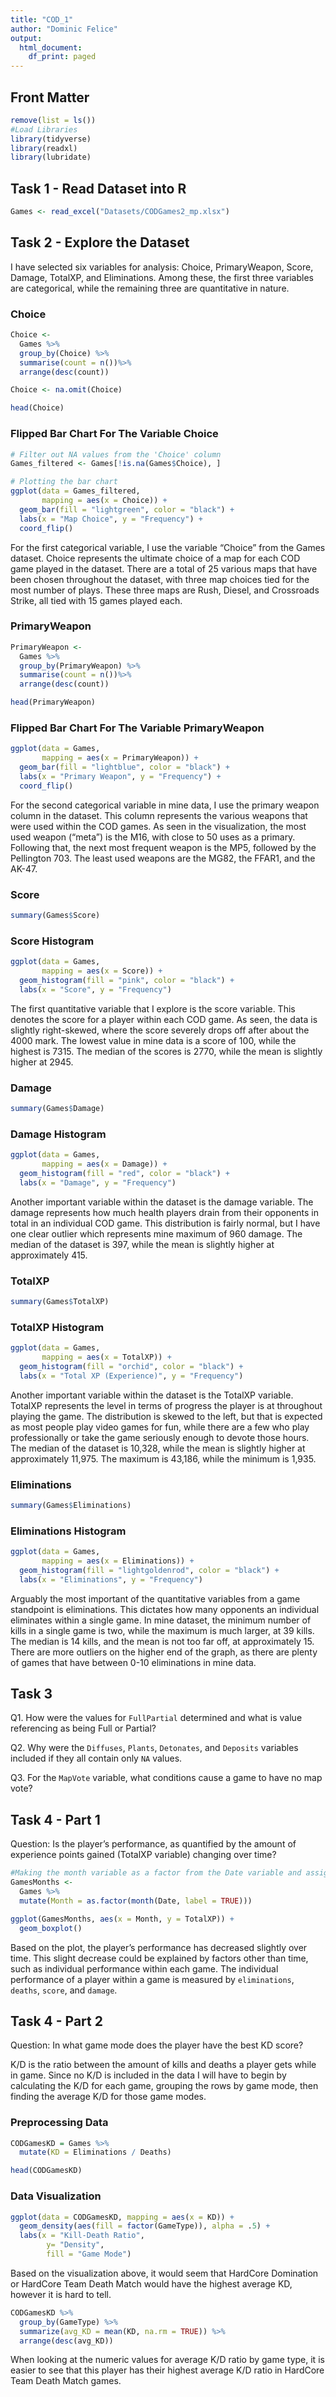```yaml
---
title: "COD_1"
author: "Dominic Felice"
output:
  html_document:
    df_print: paged
---
```

## Front Matter
```r
remove(list = ls())
#Load Libraries
library(tidyverse)
library(readxl)
library(lubridate)
```

## Task 1 - Read Dataset into R
```r
Games <- read_excel("Datasets/CODGames2_mp.xlsx")
```

## Task 2 - Explore the Dataset

I have selected six variables for analysis: Choice, PrimaryWeapon, Score, Damage, TotalXP, and Eliminations. Among these, the first three variables are categorical, while the remaining three are quantitative in nature.

### Choice
```r
Choice <- 
  Games %>%
  group_by(Choice) %>%
  summarise(count = n())%>%
  arrange(desc(count))

Choice <- na.omit(Choice)

head(Choice)
```
### Flipped Bar Chart For The Variable Choice
```r
# Filter out NA values from the 'Choice' column
Games_filtered <- Games[!is.na(Games$Choice), ]

# Plotting the bar chart
ggplot(data = Games_filtered, 
       mapping = aes(x = Choice)) + 
  geom_bar(fill = "lightgreen", color = "black") + 
  labs(x = "Map Choice", y = "Frequency") + 
  coord_flip()
```
For the first categorical variable, I use the variable "Choice" from the Games dataset. Choice represents the ultimate choice of a map for each COD game played in the dataset. There are a total of 25 various maps that have been chosen throughout the dataset, with three map choices tied for the most number of plays. These three maps are Rush, Diesel, and Crossroads Strike, all tied with 15 games played each.

### PrimaryWeapon
```r
PrimaryWeapon <- 
  Games %>%
  group_by(PrimaryWeapon) %>%
  summarise(count = n())%>%
  arrange(desc(count))

head(PrimaryWeapon)
```
### Flipped Bar Chart For The Variable PrimaryWeapon
```r
ggplot(data = Games, 
       mapping = aes(x = PrimaryWeapon)) + 
  geom_bar(fill = "lightblue", color = "black") + 
  labs(x = "Primary Weapon", y = "Frequency") + 
  coord_flip()
```
For the second categorical variable in mine data, I use the primary weapon column in the dataset. This column represents the various weapons that were used within the COD games. As seen in the visualization, the most used weapon ("meta") is the M16, with close to 50 uses as a primary. Following that, the next most frequent weapon is the MP5, followed by the Pellington 703. The least used weapons are the MG82, the FFAR1, and the AK-47.

### Score
```r
summary(Games$Score)
```

### Score Histogram
```r
ggplot(data = Games, 
       mapping = aes(x = Score)) + 
  geom_histogram(fill = "pink", color = "black") + 
  labs(x = "Score", y = "Frequency")
```

The first quantitative variable that I explore is the score variable. This denotes the score for a player within each COD game. As seen, the data is slightly right-skewed, where the score severely drops off after about the 4000 mark. The lowest value in mine data is a score of 100, while the highest is 7315. The median of the scores is 2770, while the mean is slightly higher at 2945.

### Damage 
```r
summary(Games$Damage)
```

### Damage Histogram
```r
ggplot(data = Games, 
       mapping = aes(x = Damage)) + 
  geom_histogram(fill = "red", color = "black") + 
  labs(x = "Damage", y = "Frequency")
```

Another important variable within the dataset is the damage variable. The damage represents how much health players drain from their opponents in total in an individual COD game. This distribution is fairly normal, but I have one clear outlier which represents mine maximum of 960 damage. The median of the dataset is 397, while the mean is slightly higher at approximately 415.

### TotalXP
```r
summary(Games$TotalXP)
```
### TotalXP Histogram
```r
ggplot(data = Games, 
       mapping = aes(x = TotalXP)) + 
  geom_histogram(fill = "orchid", color = "black") + 
  labs(x = "Total XP (Experience)", y = "Frequency")
```

Another important variable within the dataset is the TotalXP variable. TotalXP represents the level in terms of progress the player is at throughout playing the game. The distribution is skewed to the left, but that is expected as most people play video games for fun, while there are a few who play professionally or take the game seriously enough to devote those hours. The median of the dataset is 10,328, while the mean is slightly higher at approximately 11,975. The maximum is 43,186, while the minimum is 1,935.

### Eliminations
```r
summary(Games$Eliminations)
```
### Eliminations Histogram
```r
ggplot(data = Games, 
       mapping = aes(x = Eliminations)) + 
  geom_histogram(fill = "lightgoldenrod", color = "black") + 
  labs(x = "Eliminations", y = "Frequency")
```

Arguably the most important of the quantitative variables from a game standpoint is eliminations. This dictates how many opponents an individual eliminates within a single game. In mine dataset, the minimum number of kills in a single game is two, while the maximum is much larger, at 39 kills. The median is 14 kills, and the mean is not too far off, at approximately 15. There are more outliers on the higher end of the graph, as there are plenty of games that have between 0-10 eliminations in mine data.

## Task 3

Q1. How were the values for `FullPartial` determined and what is value referencing as being Full or Partial?

Q2. Why were the `Diffuses`, `Plants`, `Detonates`, and `Deposits` variables included if they all contain only `NA` values.

Q3. For the `MapVote` variable, what conditions cause a game to have no map vote?

## Task 4 - Part 1

Question: Is the player’s performance, as quantified by the amount of experience points gained (TotalXP variable) changing over time?

```r
#Making the month variable as a factor from the Date variable and assigning to a new dataset
GamesMonths <- 
  Games %>%
  mutate(Month = as.factor(month(Date, label = TRUE)))

ggplot(GamesMonths, aes(x = Month, y = TotalXP)) +
  geom_boxplot()
```
Based on the plot, the player's performance has decreased slightly over time. This slight decrease could be explained by factors other than time, such as individual performance within each game. The individual performance of a player within a game is measured by `eliminations`, `deaths`, `score`, and `damage`.

## Task 4 - Part 2

Question: In what game mode does the player have the best KD score? 

K/D is the ratio between the amount of kills and deaths a player gets while in game. Since no K/D is included in the data I will have to begin by calculating the K/D for each game, grouping the rows by game mode, then finding the average K/D for those game modes.

### Preprocessing Data
```r
CODGamesKD = Games %>%
  mutate(KD = Eliminations / Deaths)

head(CODGamesKD)
```
### Data Visualization
```r
ggplot(data = CODGamesKD, mapping = aes(x = KD)) +
  geom_density(aes(fill = factor(GameType)), alpha = .5) +
  labs(x = "Kill-Death Ratio",
        y= "Density",
        fill = "Game Mode")
```
Based on the visualization above, it would seem that HardCore Domination or HardCore Team Death Match would have the highest average KD, however it is hard to tell. 

```r
CODGamesKD %>%
  group_by(GameType) %>%
  summarize(avg_KD = mean(KD, na.rm = TRUE)) %>%
  arrange(desc(avg_KD))
```

When looking at the numeric values for average K/D ratio by game type, it is easier to see that this player has their highest average K/D ratio in HardCore Team Death Match games.
